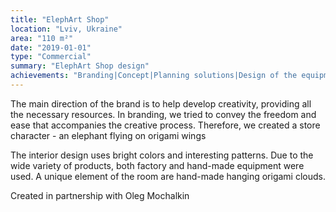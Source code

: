 ```yaml
---
title: "ElephArt Shop"
location: "Lviv, Ukraine"
area: "110 m²"
date: "2019-01-01"
type: "Commercial"
summary: "ElephArt Shop design"
achievements: "Branding|Concept|Planning solutions|Design of the equipment and unique elements|3d visualization|Drawings|Visual communication|Specification of materials and equipment|Supervision"
---
```


The main direction of the brand is to help develop creativity, providing all the necessary resources.
In branding, we tried to convey the freedom and ease that accompanies the creative process. Therefore, we created a store character - an elephant flying on origami wings

The interior design uses bright colors and interesting patterns. Due to the wide variety of products, both factory and hand-made equipment were used. A unique element of the room are hand-made hanging origami clouds.

Created in partnership with Oleg Mochalkin
